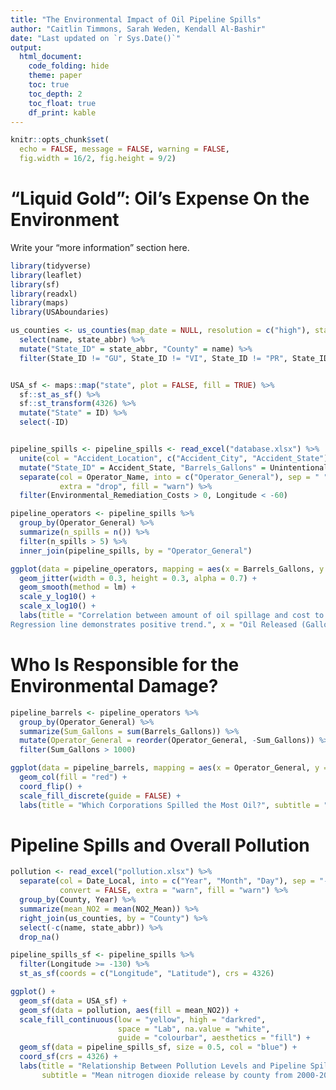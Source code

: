 ```yaml
---
title: "The Environmental Impact of Oil Pipeline Spills"
author: "Caitlin Timmons, Sarah Weden, Kendall Al-Bashir"
date: "Last updated on `r Sys.Date()`"
output:
  html_document:
    code_folding: hide
    theme: paper
    toc: true
    toc_depth: 2
    toc_float: true
    df_print: kable
---
```


```r
knitr::opts_chunk$set(
  echo = FALSE, message = FALSE, warning = FALSE, 
  fig.width = 16/2, fig.height = 9/2)
```

<!--
Comments in HTML are like this! 
-->




# "Liquid Gold": Oil's Expense On the Environment

Write your "more information" section here.

``` r
library(tidyverse)
library(leaflet)
library(sf)
library(readxl)
library(maps)
library(USAboundaries)

us_counties <- us_counties(map_date = NULL, resolution = c("high"), states = NULL) %>%
  select(name, state_abbr) %>%
  mutate("State_ID" = state_abbr, "County" = name) %>%
  filter(State_ID != "GU", State_ID != "VI", State_ID != "PR", State_ID != "AS", State_ID != "MP", State_ID != "HI", State_ID != "AK") 


USA_sf <- maps::map("state", plot = FALSE, fill = TRUE) %>%
  sf::st_as_sf() %>%
  sf::st_transform(4326) %>%
  mutate("State" = ID) %>%
  select(-ID)


pipeline_spills <- pipeline_spills <- read_excel("database.xlsx") %>%
  unite(col = "Accident_Location", c("Accident_City", "Accident_State"), sep = ", ", remove = FALSE) %>%
  mutate("State_ID" = Accident_State, "Barrels_Gallons" = Unintentional_Release_Barrels*42) %>%
  separate(col = Operator_Name, into = c("Operator_General"), sep = " ", remove = FALSE, convert = FALSE, 
           extra = "drop", fill = "warn") %>%
  filter(Environmental_Remediation_Costs > 0, Longitude < -60)

```



```r

pipeline_operators <- pipeline_spills %>%
  group_by(Operator_General) %>%
  summarize(n_spills = n()) %>%
  filter(n_spills > 5) %>%
  inner_join(pipeline_spills, by = "Operator_General") 

ggplot(data = pipeline_operators, mapping = aes(x = Barrels_Gallons, y = Environmental_Remediation_Costs)) +
  geom_jitter(width = 0.3, height = 0.3, alpha = 0.7) +
  geom_smooth(method = lm) +
  scale_y_log10() +
  scale_x_log10() +
  labs(title = "Correlation between amount of oil spillage and cost to the environment", subtitle = "Gallons of oil released in each pipeline spill versus the environmental remediation costs of the spill. 
Regression line demonstrates positive trend.", x = "Oil Released (Gallons)", y = "Environmental Remediation Costs ($)")

```

# Who Is Responsible for the Environmental Damage?

```r

pipeline_barrels <- pipeline_operators %>%
  group_by(Operator_General) %>%
  summarize(Sum_Gallons = sum(Barrels_Gallons)) %>%
  mutate(Operator_General = reorder(Operator_General, -Sum_Gallons)) %>%
  filter(Sum_Gallons > 1000)

ggplot(data = pipeline_barrels, mapping = aes(x = Operator_General, y = Sum_Gallons)) +
  geom_col(fill = "red") +
  coord_flip() +
  scale_fill_discrete(guide = FALSE) +
  labs(title = "Which Corporations Spilled the Most Oil?", subtitle = "Barplot representing the total gallons of oil released by most culpable corporations from 2010-present.", y = "Total Oil Released (Gallons)", x = "Corporation Name")

```


# Pipeline Spills and Overall Pollution


``` r

pollution <- read_excel("pollution.xlsx") %>%
  separate(col = Date_Local, into = c("Year", "Month", "Day"), sep = "-", 
           convert = FALSE, extra = "warn", fill = "warn") %>%
  group_by(County, Year) %>%
  summarize(mean_NO2 = mean(NO2_Mean)) %>%
  right_join(us_counties, by = "County") %>%
  select(-c(name, state_abbr)) %>%
  drop_na()

pipeline_spills_sf <- pipeline_spills %>%
  filter(Longitude >= -130) %>%
  st_as_sf(coords = c("Longitude", "Latitude"), crs = 4326) 

ggplot() +
  geom_sf(data = USA_sf) +
  geom_sf(data = pollution, aes(fill = mean_NO2)) +
  scale_fill_continuous(low = "yellow", high = "darkred", 
                        space = "Lab", na.value = "white",         
                        guide = "colourbar", aesthetics = "fill") +
  geom_sf(data = pipeline_spills_sf, size = 0.5, col = "blue") +
  coord_sf(crs = 4326) +
  labs(title = "Relationship Between Pollution Levels and Pipeline Spills", 
       subtitle = "Mean nitrogen dioxide release by county from 2000-2016, plotted against occurrances of oil pipeline spills from 2010-present", x = "Longitude", y = "Latitude", fill = "Mean NO2 Release (Parts Per Billion")

```
